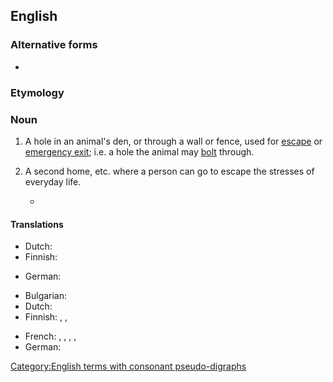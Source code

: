 {{also|bolt-hole}}
==English==

===Alternative forms===
* {{alter|en|bolt-hole}}

===Etymology===
{{compound|en|bolt|hole}}

===Noun===
{{en-noun}}

# A hole in an animal's den, or through a wall or fence, used for [[escape]] or [[emergency exit]]; i.e. a hole the animal may [[bolt]] through.
# {{lb|en|figurative}} A second home, etc. where a person can go to escape the stresses of everyday life.
#: {{ux|en|a '''bolthole''' in the Dordogne}}
#* {{quote-journal|en|passage=In the 1950s, Hollywood decamped to the desert – bankrolling the world’s most daring modernist architects to create ever more experimental '''boltholes'''.|url=http://www.theguardian.com/artanddesign/2016/feb/29/two-pools-13-bathrooms-and-300-for-dinner-the-modernist-fun-palaces-of-palm-springs|date=2016-02-29|work=The Guardian|title=Two pools, 13 bathrooms and 300 for dinner: the modernist fun palaces of Palm Springs|author=Oliver Wainwright}}

====Translations====
{{trans-top|hole used for escape}}
* Dutch: {{t|nl|ontsnappingsgat|n|}}
* Finnish: {{t|fi|pakoaukko}}
{{trans-mid}}
* German: {{t+|de|Schlupfloch|n}}
{{trans-bottom}}

{{trans-top|second home}}
* Bulgarian: {{t+|bg|убежище|n}}
* Dutch: {{t+|nl|buitenverblijf|n|}}
* Finnish: {{t+|fi|piilopaikka}}, {{t|fi|suojapaikka}}, {{t+|fi|turvapaikka}}
{{trans-mid}}
* French: {{t+|fr|refuge|m}}, {{t+|fr|repaire|m}}, {{t+|fr|tanière|f}}, {{t+|fr|sanctuaire|m}}, {{t|fr|havre de paix|m}}
* German: {{t+|de|Unterschlupf|m}}
{{trans-bottom}}

[[Category:English terms with consonant pseudo-digraphs]]